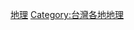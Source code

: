 {{Catnav|頁面分類|地理|...|亞洲地理|東亞地理|台灣地理|台灣各地地理}}
{{Catnav|頁面分類|地理|...|島嶼|太平洋島嶼|台灣|台灣地理|台灣各地地理}}
{{Catnav|頁面分類|地理|...|各國地理|中華民國地理|中華民國行政區劃|中華民國各省行政區劃|臺灣行政區劃|南投縣}}
{{臺灣行政區劃分類導航|地理}}<onlyinclude></onlyinclude>

[[Category:南投縣|地理]]
[[Category:台灣各地地理|Category:台灣各地地理]]